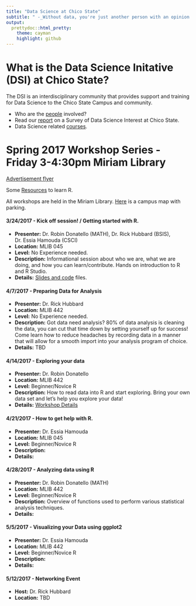 ```yaml
---
title: "Data Science at Chico State"
subtitle: " -_Without data, you're just another person with an opinion._  W. Edwards Deming' "
output:
  prettydoc::html_pretty:
    theme: cayman
    highlight: github
---
```


# What is the Data Science Initative (DSI) at Chico State? 

The DSI is an interdisciplinary community that provides support and training for Data Science to the Chico State Campus and community. 

<!--* Read more about our [mission](mission.html) here. -->
* Who are the [people](people.html) involved? 
* Read our [report](DSInterestSurveyAnalysis.pdf) on a Survey of Data Science Interest at Chico State. 
* Data Science related [courses](Curriculum/courses.html). 

# Spring 2017 Workshop Series - Friday 3-4:30pm Miriam Library

[Advertisement flyer](Data Science Initiative Workshop Flier.pdf)

Some [Resources](resources.html) to learn R. 

All workshops are held in the Miriam Library. [Here](http://www.csuchico.edu/maps/documents/Chico-State-Campus-map.pdf) is a campus map with parking.


#### 3/24/2017 - Kick off session! / Getting started with R.
* **Presenter:** Dr. Robin Donatello (MATH), Dr. Rick Hubbard (BSIS), Dr. Essia Hamouda (CSCI)
* **Location:** MLIB 045
* **Level:** No Experience needed. 
* **Description:** 	Informational session about who we are, what we are doing, and how you 
can learn/contribute. Hands on introduction to R and R Studio. 
* **Details:** [Slides and code](materials/2017-03-24.html) files. 

#### 4/7/2017 - Preparing Data for Analysis

* **Presenter:** Dr. Rick Hubbard
* **Location:** MLIB 442
* **Level:** No Experience needed. 
* **Description:** Got data need analysis? 80% of data analysis is cleaning the data, 
you can cut that time down by setting yourself up for success! Come learn how to reduce 
headaches by recording data in a manner that will allow for a smooth import into your 
analysis program of choice. 
* **Details:** TBD

#### 4/14/2017 - Exploring your data
* **Presenter:** Dr. Robin Donatello 
* **Location:** MLIB 442
* **Level:** Beginner/Novice R
* **Description:** 	How to read data into R and start exploring. Bring your own data set and let's help you explore your data! 
* **Details:** [Workshop Details](materials/2017-04-14.html)

#### 4/21/2017	- How to get help with R. 
* **Presenter:** Dr. Essia Hamouda 
* **Location:** MLIB 045
* **Level:** Beginner/Novice R  
* **Description:** 	
* **Details:** 

#### 4/28/2017	- Analyzing data using R
* **Presenter:** Dr. Robin Donatello (MATH)
* **Location:** MLIB 442
* **Level:** Beginner/Novice R  
* **Description:** 	Overview of functions used to perform various statistical analysis techniques.
* **Details:** 

#### 5/5/2017	- Visualizing your Data using ggplot2
* **Presenter:** Dr. Essia Hamouda 
* **Location:** MLIB 442
* **Level:** Beginner/Novice R  
* **Description:** 	
* **Details:** 

#### 5/12/2017 - Networking Event
* **Host:** Dr. Rick Hubbard
* **Location:** TBD




